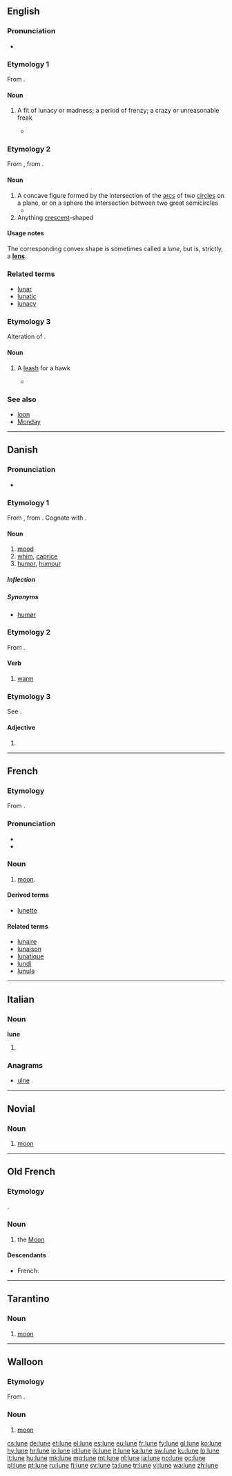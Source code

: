 {{also|luñè|Lune|luné}}
==English==

===Pronunciation===
* {{IPA|/luːn/}}

===Etymology 1===
From {{etyl|la}} {{term|luna||moon|lang=la}}.

====Noun====
{{en-noun}}

# {{obsolete}} A fit of lunacy or madness; a period of frenzy; a crazy or unreasonable freak
#* {{quote-book|author=[[w:Shakespeare|Shakespeare]]|passage=These dangerous, unsafe '''lunes''' i' the king.|title=The Winter's Tale|year=1623}}

===Etymology 2===
From {{etyl|fr}} {{term|lune|lang=fr}}, from {{etyl|la}} {{term|luna|lang=la}}.

====Noun====
{{en-noun}}

# A concave figure formed by the intersection of the [[arc]]s of two [[circle]]s on a plane, or on a sphere the intersection between two great semicircles
#* {{quote-book|year=1984|passage=What he worried about was any eventual convexity, a shrinking, it might be, of the planet itself to some palpable curvature of whatever he would be standing on, so that he would be left sticking out like a projected radius, unsheltered and reeling across the empty '''lunes''' of his tiny sphere.|author=Thomas Pynchon|title=Slow Learner}}
# Anything [[crescent]]-shaped

====Usage notes====
The corresponding convex shape is sometimes called a ''lune'', but is, strictly, a '''[[lens]]'''.

===Related terms===
* [[lunar]]
* [[lunatic]]
* [[lunacy]]

===Etymology 3===
Alteration of {{term|lyon}}.

====Noun====
{{en-noun}}

# {{context|hawking}} A [[leash]] for a hawk
#* {{quote-book|year=1485|author=Sir Thomas Malory|title=Le Morte Darthur|section=Book VI|passage=than he was ware of a faucon com over his hede fleyng towarde an hyghe elme, and longe '''lunes''' aboute her feete.}}

===See also===
* [[loon]]
* [[Monday]]

----

==Danish==

===Pronunciation===
* {{IPA|/luːnə/|[ˈluːnə]|lang=da}}

===Etymology 1===
From {{etyl|gml|da}} {{term|lune|lūne|lunar phase, caprice|lang=gml}}, from {{etyl|la|da}} {{term|luna|lūna|lang=la}}. Cognate with {{etyl|de|-}} {{term|Laune|lang=de}}.

====Noun====
{{da-noun|t|r}}

# [[mood]]
# [[whim]], [[caprice]]
# [[humor]], [[humour]]

=====Inflection=====
{{da-noun-infl|t|r}}

=====Synonyms=====
* {{sense|mood}} [[humør]]

===Etymology 2===
From {{etyl|non|da}} {{term|lugna||to calm|lang=non}}.

====Verb====
{{da-verb|lun|lune|luner|lunede|er/har|lunet}}

# [[warm]]

===Etymology 3===
See {{term|lun||warm|lang=da}}.

====Adjective====
{{head|da|adjective form}}

# {{form of|definite and plural|lun|lang=da}}

----

==French==

===Etymology===
From {{etyl|la|fr}} {{term|luna|lūna|lang=la}}.

===Pronunciation===
* {{IPA|/lyn/|lang=fr}}
* {{audio|Fr-lune.ogg|audio}}

===Noun===
{{fr-noun|f}}

# {{astronomy|lang=fr}} [[moon]].

====Derived terms====
* [[lunette]]

====Related terms====
* [[lunaire]]
* [[lunaison]]
* [[lunatique]]
* [[lundi]]
* [[lunule]]

----

==Italian==

===Noun===
'''lune''' {{f}}

# {{plural of|luna|lang=it}}

===Anagrams===
* [[ulne#Italian|ulne]]

----

==Novial==

===Noun===
{{head|nov|noun}}

# [[moon]]

----

==Old French==

===Etymology===
{{etyl|la|fro}} {{term|luna|lang=la}}.

===Noun===
{{fro-proper noun|f}}

# the [[Moon]]

====Descendants====
* French: {{l|fr|lune}}

----

==Tarantino==

===Noun===
{{head|roa-tar|noun}}

# [[moon]]

----

==Walloon==

===Etymology===
From {{etyl|la|wa}} {{term|luna|lūna|lang=la}}.

===Noun===
{{head|wa|noun|g=f}}

# [[moon]]

[[cs:lune]]
[[de:lune]]
[[et:lune]]
[[el:lune]]
[[es:lune]]
[[eu:lune]]
[[fr:lune]]
[[fy:lune]]
[[gl:lune]]
[[ko:lune]]
[[hy:lune]]
[[hr:lune]]
[[io:lune]]
[[id:lune]]
[[ik:lune]]
[[it:lune]]
[[ka:lune]]
[[sw:lune]]
[[ku:lune]]
[[lo:lune]]
[[lt:lune]]
[[hu:lune]]
[[mk:lune]]
[[mg:lune]]
[[mt:lune]]
[[nl:lune]]
[[ja:lune]]
[[no:lune]]
[[oc:lune]]
[[pl:lune]]
[[pt:lune]]
[[ru:lune]]
[[fi:lune]]
[[sv:lune]]
[[ta:lune]]
[[tr:lune]]
[[vi:lune]]
[[wa:lune]]
[[zh:lune]]